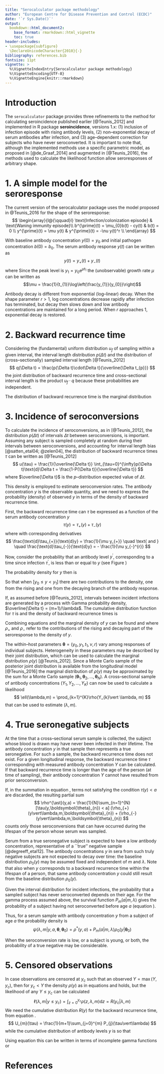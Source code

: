 ```yaml
---
title: "Serocalculator package methodology"
author: "European Centre for Disease Prevention and Control (ECDC)"
date: '`r Sys.Date()`'
output: 
  bookdown::html_document2:
    base_format: rmarkdown::html_vignette
    toc: true
header-includes:
- \usepackage{subfigure}
  \DeclareUnicodeCharacter{2010}{-}
bibliography: references.bib
fontsize: 11pt
vignette: >
  %\VignetteIndexEntry{Serocalculator package methodology}
  %\VignetteEncoding{UTF-8}
  %\VignetteEngine{knitr::rmarkdown}
---
```


<script type="text/x-mathjax-config">
MathJax.Hub.Config({
  TeX: { equationNumbers: { autoNumber: "AMS" } }
});
</script>

\newpage

# Introduction

The `serocalculator` package provides three refinements to the method for 
calculating seroincidence published earlier [@Teunis_2012] and implemented in R package
**seroincidence**, versions 1.x: (1) inclusion of infection episode with rising antibody levels, (2) 
non--exponential decay of serum antibodies after infection, and (3) age--dependent correction for 
subjects who have never seroconverted. It is important to note that, although the implemented 
methods use a specific parametric model, as proposed in [@de_Graaf_2014] and augmented in 
[@Teunis_2016], the methods used to calculate the likelihood function allow 
seroresponses of arbitrary shape.

# 1. A simple model for the seroresponse

The current version of the serocalculator package uses the model proposed in @Teunis_2016 for 
the shape of the seroresponse:
$$
\begin{array}{l@{\qquad}l}
\text{Infection/colonization episode} & \text{Waning immunity episode}\\
b^{\prime}(t) = \mu_{0}b(t) - cy(t) & b(t) = 0 \\
y^{\prime}(t) = \mu y(t) & y^{\prime}(t) = -\nu y(t)^r \\
\end{array}
$$

With baseline antibody concentration $y(0) = y_{0}$ and initial pathogen concentration 
$b(0) = b_{0}$. The serum antibody response $y(t)$ can be written as
$$
y(t) = y_{+}(t) + y_{-}(t)
$$
where
\begin{align*}
y_{+}(t) & = y_{0}\text{e}^{\mu t}[0\le t <t_{1}]\\
y_{-}(t) & = y_{1}\left(1+(r-1)y_{1}^{r-1}\nu(t-t_{1})\right)^{-\frac{1}{r-1}}[t_{1}\le t < \infty]
\end{align*}
Since the peak level is $y_{1} = y_{0}\text{e}^{\mu t_{1}}$ the (unobservable) growth rate $\mu$ can 
be written as 
$$\mu = \frac{1}{t_{1}}\log\left(\frac{y_{1}}{y_{0}}\right)$$

\begin{figure}[h!]
\centering
\includegraphics[width=0.6\linewidth]{fig/response.pdf}
\caption{\label{response_graph}The antibody level at $t=0$ is $y_{0}$; the rising branch ends at 
$t = t_{1}$ where the peak antibody level $y_{1}$ is reached. Any antibody level 
$y_{0} \le y(t) < y_{1}$ occurs twice.}
\end{figure}

Antibody decay is different from exponential (log--linear) decay. When the shape parameter $r > 1$, 
log concentrations decrease rapidly after infection has terminated, but decay then slows down and 
low antibody concentrations are maintained for a long period. When $r$ approaches 1, exponential 
decay is restored.

# 2. Backward recurrence time

Considering the (fundamental) uniform distribution $u_{f}$ of sampling within a given interval, the 
interval length distribution $p(\Delta t)$ and the distribution of (cross--sectionally) sampled 
interval length [@Teunis_2012]
$$
q(\Delta t) = \frac{p(\Delta t)\cdot\Delta t}{\overline{\Delta t_{p}}}
$$
the joint distribution of backward recurrence time and cross--sectional interval length is the 
product $u_{f}\cdot q$ because these probabilities are independent.

The distribution of backward recurrence time is the marginal distribution
\begin{align*}
u(\tau) & = \int_{\Delta t=0}^{\infty} u_{f}(\tau;\Delta t)\cdot q(\Delta t)\text{d}\Delta t\\
        & = \int_{0}^{\infty}\frac{[0\le\tau\le\Delta t]}{\Delta t}\cdot \frac{p(\Delta t)\cdot
            \Delta t}{\overline{\Delta t_{p}}}\text{d}\Delta t\\
        & = \frac{1}{\overline{\Delta t_{p}}}\int_{\tau}^{\infty}p(\Delta t)\text{d}\Delta t
\end{align*}

# 3. Incidence of seroconversions

To calculate the incidence of seroconversions, as in [@Teunis_2012], the distribution 
$p(\Delta t)$ of intervals $\Delta t$ between seroconversions, is important. Assuming any subject is 
sampled completely at random during their intervals between seroconversions, and accounting for 
interval length bias [@satten_etal04; @zelen04], the distribution of backward recurrence times 
$\tau$ can be written as [@Teunis_2012]
$$
u(\tau) = \frac{1}{\overline{\Delta t}} \int_{\tau=0}^{\infty}p(\Delta t)\text{d}\Delta t 
        = \frac{1-P(\Delta t)}{\overline{\Delta t}}
$$
where $\overline{\Delta t}$ is the $p$--distribution expected value of $\Delta t$.

This density is employed to estimate seroconversion rates. The antibody concentration $y$ is the 
observable quantity, and we need to express the probability (density) of observed $y$ in terms of 
the density of backward recurrence time.

First, the backward recurrence time can $\tau$ be expressed as a function of the serum antibody 
concentration $y$
$$
\tau(y) = \tau_{+}(y) + \tau_{-}(y)
$$
where
\begin{align*}
\tau_{+}(y) & = \displaystyle{\frac{1}{\mu}} \log\left(\displaystyle{\frac{y_{+}}{y_{0}}}\right) [0\le \tau<t_{1}]\\
\tau_{-}(y) & = \left(t_{1} + \displaystyle{\frac{y_{-}^{-(r-1)}-y_{1}^{-(r-1)}}{\nu(r-1)}}\right)[t_{1}\le \tau < \infty]
\end{align*}
with corresponding derivatives
$$
\frac{\text{d}\tau_{+}}{\text{d}y} = \frac{1}{\mu y_{+}} \quad \text{ and } \quad
\frac{\text{d}\tau_{-}}{\text{d}y} = - \frac{1}{\nu y_{-}^{r}}
$$

Now, consider the probability that an antibody level $y^{\prime}$, corresponding to a time since 
infection $\tau^{\prime}$, is less than or equal to $y$ (see Figure \ref{response_graph}) 
\begin{align*}
P(y^{\prime} \le y) & = P\left(y_{0} \le y_{+}(\tau^{\prime})\le y_{+}(\tau) \vee y_{-}(\tau^{\prime}) 
                        \le y_{-}(\tau) \le t_{1}\right) + [y_{1} < y]\\
                    & = P\left(0 \le \tau^{\prime}\le \frac{1}{\mu} 
                        \log\left(\frac{y_{+}}{y_{0}}\right)\right)\\
                    &   \qquad {} + P\left(t_{1}+\frac{y_{-}^{-(r-1)}-y_{1}^{-(r-1)}}{\nu(r-1)} \le 
                        \tau^{\prime} < \infty\right) + [y_{1} < y]
\end{align*}

The probability density for $y$ then is 
\begin{align*}
\rho(y) & = \frac{\text{d}}{\text{d}y} P(y^{\prime}\le y)\\
        & = \frac{\text{d}}{\text{d}\tau_{+}}\frac{\text{d}\tau_{+}}{\text{d}y_{+}} 
            P\left(0\le\tau^{\prime}\le\tau_{+}(y)\right) +
            \frac{\text{d}}{\text{d}\tau_{-}}\frac{\text{d}\tau_{-}}{\text{d}y_{-}} 
            P\left(t_{1}+\tau_{-}(y)\le\tau^{\prime}<\infty\right)\\
        & = \rho_{+}(y_{+}) + \rho_{-}(y_{-})
\end{align*}

So that
\begin{equation}\label{rho_y}
\begin{aligned}
\rho_{+}(y_{+}) & = \displaystyle{\frac{1}{\mu y_{+}}} u\left(\displaystyle{\frac{1}{\mu}}\log\left(\displaystyle{\frac{y_{+}}{y_{0}}}\right)\right)\\
\rho_{-}(y_{-}) & = \displaystyle{\frac{1}{\nu y_{-}^{r}}} u\left(t_{1} + \displaystyle{\frac{y_{-}^{-(r-1)}-y_{1}^{-(r-1)}}{\nu(r-1)}}\right)
\end{aligned}
\end{equation}
when $[y_{0} \le y < y_{1}]$ there are two contributions to the density, one from the rising and one 
from the decaying branch of the antibody response.

If, as assumed before [@Teunis_2012], intervals between incident infections are 
generated by a process with Gamma probability density, $\overline{\Delta t} = (m+1)/\lambda$. The 
cumulative distribution function for $\tau$ is
\begin{equation}\label{pm_cumul}
P_{m}(\tau) = 1-\frac{\Gamma(m+1, \lambda\tau)}{m!}
\end{equation}
and the density of backward recurrence times is
\begin{equation}\label{bwrectime_pdf}
u_{m}(\tau) = \frac{1-P_{m}(\tau)}{\overline{\Delta t}} =
  \frac{\lambda\Gamma(m+1,\lambda\tau)}{(m+1)!} =
  \frac{\lambda\text{e}^{-\lambda\tau}}{m+1}
  \sum_{j=0}^{m}\frac{(\lambda\tau)^{j}}{j!}
\end{equation}

Combining equations \eqref{rho_y} and \eqref{bwrectime_pdf} the marginal density of $y$ can be found
\begin{equation}
\label{margdist_y_increase}
\rho_{+}(y_{+}) = [y_{0} \le y_{+} < y_{1}] \frac{\lambda y_{0}}{\mu(m+1)}
                  \left(\frac{y_{+}}{y_{0}}\right)^{-(1+\lambda/\mu)}
                  \sum_{j=0}^{m} \frac{\left(\frac{\lambda}{\mu}\log(y_{+}/y_{0})\right)^{j}}{j!}
\end{equation}
and
\begin{align}\label{margdist_y_decay}
\rho_{-}(y_{-}) & = [0< y_{-} \le y_{1}] \frac{\lambda}{\nu y_{-}^{r}(m+1)} 
                    \text{e}^{-\lambda\left(t_{1}+\frac{y_{-}^{-(r-1)}-y_{1}^{-(r-1)}}{\nu(r-1)}\right)} \nonumber\\
                &   \qquad {} \times\sum_{j=0}^{m}\frac{\lambda^{j}}{j!}\left(t_{1}+
                    \frac{y_{-}^{-(r-1)}-y_{1}^{-(r-1)}}{\nu(r-1)}\right)^{j}
\end{align}
where $\rho_{+}$ and $\rho_{-}$ refer to the contributions of the rising and decaying part of the 
seroresponse to the density of $y$.

The within--host parameters $\boldsymbol{\theta} = (y_{0}, y_{1}, t_{1}, \nu, r)$ vary among 
responses of individual subjects. Heterogeneity in these parameters may be described by their joint 
distribution, which can be used to calculate the marginal distribution $\rho(y)$ 
[@Teunis_2012]. Since a Monte Carlo sample of the posterior joint distribution is 
available from the longitudinal model [@Teunis_2016] the marginal distribution of 
$\rho(y)$ may be approximated by the sum
\begin{equation}\label{rho_numsum}
\rho(y) = \frac{1}{N}\sum_{n=1}^{N} \rho_{+}(y\vert \lambda, m, \boldsymbol{\theta}_{n}) + 
          \rho_{-}(y\vert \lambda, m, \boldsymbol{\theta}_{n})
\end{equation}
for a Monte Carlo sample 
$(\boldsymbol{\theta}_{1}, \boldsymbol{\theta}_{2}, \dots, \boldsymbol{\theta}_{N})$. A 
cross--sectional sample of antibody concentrations $(Y_{1}, Y_{2}, \dots, Y_{K})$ can now be used to 
calculate a likelihood
$$
\ell(\lambda,m) = \prod_{k=1}^{K}\rho(Y_{k}\vert \lambda, m)
$$
that can be used to estimate $(\lambda, m)$.

# 4. True seronegative subjects

At the time that a cross--sectional serum sample is collected, the subject whose blood is drawn may 
have never been infected in their lifetime. The antibody concentration $y$ in that sample then 
represents a true seronegative. For such a sample, the backward recurrence time does not exist. For 
a given longitudinal response, the backward recurrence time $\tau$ corresponding with measured 
antibody concentration $Y$ can be calculated. If that backward recurrence time is longer than the 
age of the person (at time of sampling), their antibody concentration $Y$ cannot have resulted from 
prior seroconversion.

If, in the summation in equation \eqref{rho_numsum}, terms not satisfying the condition 
$\tau(y) < a$ are discarded, the resulting partial sum
$$
\rho^{\ast}(y,a) = \frac{1}{N}\sum_{n=1}^{N}[\tau(y,\boldsymbol{\theta}_{n}) < a]
                   (\rho_{+}(y\vert\lambda,m,\boldsymbol{\theta}_{n}) +
                   (\rho_{-}(y\vert\lambda,m,\boldsymbol{\theta}_{n})
$$
counts only those seroconversions that can have occurred during the lifespan of the person whose 
serum was sampled.

Serum from a true seronegative subject is expected to have a low antibody concentration, 
representative of a ``true'' negative sample [@degreeff_etal12]. The antibody concentrations $y$ in 
sera from such truly negative subjects are not expected to decay over time: the baseline 
distribution $\rho_{0}(y)$ may be assumed fixed and independent of $m$ and $\lambda$. Note that also 
when $y$ corresponds to a backward recurrence time within the lifespan of a person, that same 
antibody concentration $y$ could still result from the baseline distribution $\rho_{0}(y)$.

Given the interval distribution for incident infections, the probability that a sampled subject has 
never seroconverted depends on their age. For the gamma process assumed above, the survival function
$P_{m}(a\vert m, \lambda)$ gives the probability of a subject having not seroconverted before age 
$a$ (equation \eqref{pm_cumul}).

Thus, for a serum sample with antibody concentration $y$ from a subject of age $a$ the probability 
density is
$$
\psi (\lambda, m\vert y, a, \boldsymbol{\theta}, \boldsymbol{\theta}_{0}) =
\rho^{\ast}(y, a) + P_{m}(a\vert m, \lambda)\rho_{0}(y\vert \boldsymbol{\theta}_{0})
$$

When the seroconversion rate is low, or a subject is young, or both, the probability of a true 
negative may be considerable.

# 5. Censored observations

In case observations are censored at $y_{c}$ such that an observed $Y = \max(Y,y_{c})$, then for 
$y_{c} < Y$ the density $\rho(y)$ as in equations \eqref{margdist_y_increase} and 
\eqref{margdist_y_decay} holds, but the likelihood of any $Y \le y_{c}$ can be calculated 
$$
\ell(\lambda, m \vert y \le y_{c}) = \int_{z=0}^{y_{c}} \rho(z, \lambda, m) \text{d}z = R(y_{c}\vert\lambda,m)
$$
We need the cumulative distribution $R(y)$ for the backward recurrence time, from equation 
\eqref{bwrectime_pdf}.
$$
U_{m}(\tau) = \frac{1}{m+1}\sum_{j=0}^{m} P_{j}(\tau\vert\lambda)
$$
while the cumulative distribution of antibody levels $y$ is
\begin{align*}
P(y^{\prime} \le y) & = U\left(\frac{1}{\mu}\log\left(\frac{y}{y_{0}} \right)\right) [y_{0}\le y < y_{1}] +\\
                    &   \qquad {} \left(1-U\left(t_{1}+\frac{y^{-(r-1)}-y_{1}^{-(r-1)}}
                        {\nu(r-1)}\right)\right) [y\le y_{1}] + [y_{1} < y]
\end{align*}
so that
\begin{align*}
R(y) & = \frac{1}{m+1}\sum_{j=0}^{m}P_{j} \left(\frac{1}{\mu}\log
         \left(\frac{y}{y_{0}}\right)\vert\lambda\right) [y_{0} \le y < y_{1}]\\
     &   \qquad {} + \left(1 - \frac{1}{m+1}\sum_{j=0}^{m}P_{j}\left(t_{1}+
         \frac{y^{-(r-1)}-y_{1}^{-(r-1)}}{\nu(r-1)}\vert\lambda\right)\right)[y \le y_{1}]\\
     &   \qquad {} + [y_{1} < y]
\end{align*}

Using equation \eqref{pm_cumul} this can be written in terms of incomplete gamma functions 
\begin{align*}
R(y) & = \frac{1}{m+1}\sum_{j=0}^{m}  \left(1-\frac{\Gamma\left(j+1,\frac{\lambda}{\mu}
         \log\left(\frac{y}{y_{0}}\right)\right)}{j!}\right) [y_{0} \le y < y_{1}]\\
     &   \qquad {} + \left(1-\frac{1}{m+1}\sum_{j=0}^{m} \left(1-\frac{\Gamma\left(j+1,\lambda\left(t_{1} +
         \frac{y^{-(r-1)}-y_{1}^{-(r-1)}}{\nu(r-1)}\right)\right)}{j!}\right)\right)[y < y_{1}]\\
     &   \qquad {} + [y_{1} < y]
\end{align*}
or
\begin{align*}
R(y) & = \left(1-\frac{1}{m+1}\sum_{j=0}^{m} \frac{\Gamma\left(j+1,\frac{\lambda}{\mu} 
         \log\left(\frac{y}{y_{0}}\right)\right)}{j!}\right) [y_{0} \le y < y_{1}]\\
     &   \qquad {} + \frac{1}{m+1}\sum_{j=0}^{m} \frac{\Gamma\left(j+1,\lambda\left(t_{1} + 
         \frac{y^{-(r-1)}-y_{1}^{-(r-1)}}{\nu(r-1)}\right)\right)}{j!} [y < y_{1}]\\
     &   \qquad {} + [y_{1} < y]
\end{align*}

\newpage

# References
